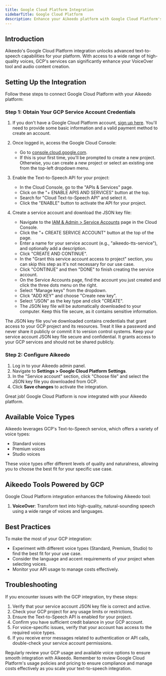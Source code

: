 ```yaml
---
title: Google Cloud Platform Integration
sidebarTitle: Google Cloud Platform
description: Enhance your Aikeedo platform with Google Cloud Platform's advanced AI capabilities. This guide walks you through setting up and leveraging GCP's powerful text-to-speech services for high-quality voice generation.
---
```


## Introduction

Aikeedo's Google Cloud Platform integration unlocks advanced text-to-speech capabilities for your platform. With access to a wide range of high-quality voices, GCP's services can significantly enhance your VoiceOver tool and audio content creation.

## Setting Up the Integration

Follow these steps to connect Google Cloud Platform with your Aikeedo platform:

### Step 1: Obtain Your GCP Service Account Credentials

1. If you don't have a Google Cloud Platform account, [sign up here](https://cloud.google.com/). You'll need to provide some basic information and a valid payment method to create an account.

2. Once logged in, access the Google Cloud Console:
   - Go to [console.cloud.google.com](https://console.cloud.google.com).
   - If this is your first time, you'll be prompted to create a new project. Otherwise, you can create a new project or select an existing one from the top-left dropdown menu.

3. Enable the Text-to-Speech API for your project:
   - In the Cloud Console, go to the "APIs & Services" page.
   - Click on the "+ ENABLE APIS AND SERVICES" button at the top.
   - Search for "Cloud Text-to-Speech API" and select it.
   - Click the "ENABLE" button to activate the API for your project.

4. Create a service account and download the JSON key file:
   - Navigate to the [IAM & Admin > Service Accounts](https://console.cloud.google.com/iam-admin/serviceaccounts) page in the Cloud Console.
   - Click the "+ CREATE SERVICE ACCOUNT" button at the top of the page.
   - Enter a name for your service account (e.g., "aikeedo-tts-service"), and optionally add a description.
   - Click "CREATE AND CONTINUE".
   - In the "Grant this service account access to project" section, you can skip this step as it's not necessary for our use case.
   - Click "CONTINUE" and then "DONE" to finish creating the service account.
   - On the Service Accounts page, find the account you just created and click the three dots menu on the right.
   - Select "Manage keys" from the dropdown.
   - Click "ADD KEY" and choose "Create new key".
   - Select "JSON" as the key type and click "CREATE".
   - The JSON key file will be automatically downloaded to your computer. Keep this file secure, as it contains sensitive information.

<Note>
  The JSON key file you've downloaded contains credentials that grant access to your GCP project and its resources. Treat it like a password and never share it publicly or commit it to version control systems.
</Note>

<Note>
  Keep your service account JSON key file secure and confidential. It grants access to your GCP services and should not be shared publicly.
</Note>

### Step 2: Configure Aikeedo

1. Log in to your Aikeedo admin panel.
2. Navigate to **Settings > Google Cloud Platform Settings**.
3. In the "Service account" section, click "Choose file" and select the JSON key file you downloaded from GCP.
4. Click **Save changes** to activate the integration.

<Check>
  Great job! Google Cloud Platform is now integrated with your Aikeedo platform.
</Check>

## Available Voice Types

Aikeedo leverages GCP's Text-to-Speech service, which offers a variety of voice types:

- Standard voices
- Premium voices
- Studio voices

These voice types offer different levels of quality and naturalness, allowing you to choose the best fit for your specific use case.

## Aikeedo Tools Powered by GCP

Google Cloud Platform integration enhances the following Aikeedo tool:

1. **VoiceOver**: Transform text into high-quality, natural-sounding speech using a wide range of voices and languages.

## Best Practices

To make the most of your GCP integration:

- Experiment with different voice types (Standard, Premium, Studio) to find the best fit for your use case.
- Consider the language and accent requirements of your project when selecting voices.
- Monitor your API usage to manage costs effectively.

## Troubleshooting

If you encounter issues with the GCP integration, try these steps:

1. Verify that your service account JSON key file is correct and active.
2. Check your GCP project for any usage limits or restrictions.
3. Ensure the Text-to-Speech API is enabled for your project.
4. Confirm you have sufficient credit balance in your GCP account.
5. For voice-specific issues, verify that your account has access to the required voice types.
6. If you receive error messages related to authentication or API calls, double-check your service account permissions.

<Tip>
  Regularly review your GCP usage and available voice options to ensure smooth integration with Aikeedo.
</Tip>

<Note>
  Remember to review Google Cloud Platform's usage policies and pricing to ensure compliance and manage costs effectively as you scale your text-to-speech integration.
</Note>